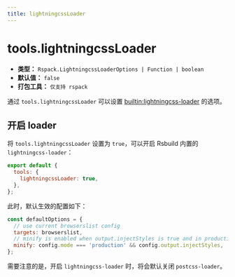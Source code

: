 ```yaml
---
title: lightningcssLoader
---
```


# tools.lightningcssLoader

- **类型：** `Rspack.LightningcssLoaderOptions | Function | boolean`
- **默认值：** `false`
- **打包工具：** `仅支持 rspack`

通过 `tools.lightningcssLoader` 可以设置 [builtin:lightningcss-loader](https://rspack.dev/guide/features/builtin-lightningcss-loader) 的选项。

## 开启 loader

将 `tools.lightningcssLoader` 设置为 `true`，可以开启 Rsbuild 内置的 `lightningcss-loader`：

```js
export default {
  tools: {
    lightningcssLoader: true,
  },
};
```

此时，默认生效的配置如下：

```js
const defaultOptions = {
  // use current browserslist config
  targets: browserslist,
  // minify is enabled when output.injectStyles is true and in production mode
  minify: config.mode === 'production' && config.output.injectStyles,
};
```

需要注意的是，开启 `lightningcss-loader` 时，将会默认关闭 `postcss-loader`。


<RsbuildConfig configName="tools.lightningcssLoader" />
